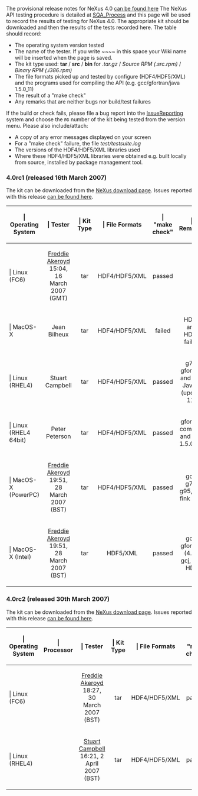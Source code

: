 The provisional release notes for NeXus 4.0 [[Nexus 4 Release Notes|can be found here]]
The NeXus API testing procedure is detailed at [[SQA_Process]] and this page will be used to record the results of testing for NeXus 4.0. The appropriate kit should be downloaded and then the results of the tests recorded here. The table should record:
* The operating system version tested
* The name of the tester. If you write <nowiki>~~~~</nowiki> in this space your Wiki name will be inserted when the page is saved.
* The kit type used: '''tar''' / '''src''' / '''bin'''   for   ''.tar.gz''  /  ''Source RPM (.src.rpm)''  /  ''Binary RPM (.i386.rpm)''
* The file formats picked up and tested by configure (HDF4/HDF5/XML) and the programs used for compiling the API (e.g. gcc/gfortran/java 1.5.0_11)
* The result of a "make check"
* Any remarks that are neither bugs nor build/test failures 

If the build or check fails, please file a bug report into the [[IssueReporting]] system and choose the '''rc''' number of the kit being tested from the version menu. Please also include/attach:
* A copy of any error messages displayed on your screen
* For a "make check" failure, the file ''test/testsuite.log''
* The versions of the HDF4/HDF5/XML libraries used
* Where these HDF4/HDF5/XML libraries were obtained e.g. built locally from source, installed by <whatever> package management tool. 

=== 4.0rc1 (released 16th March 2007) ===

The kit can be downloaded from the [http://download.nexusformat.org/kits NeXus download page]. Issues reported with this release [http://trac.nexusformat.org/code/query?status=new&status=assigned&status=reopened&status=closed&version=4.0rc1&order=priority can be found here].

{| {{Tablestyle}}
|-
! {{Headcellstyle}} | Operating System
! {{Headcellstyle}} | Tester
! {{Headcellstyle}} | Kit Type
! {{Headcellstyle}} | File Formats
! {{Headcellstyle}} | "make check"
! {{Headcellstyle}} | Remarks
|-
! {{Headcellstyle}} | Linux (FC6)
| align="center" | [[User:Freddie Akeroyd|Freddie Akeroyd]] 15:04, 16 March 2007 (GMT)
| align="center" | tar
| align="center" | HDF4/HDF5/XML 
| align="center" | passed
| align="center" | &nbsp;
|-
! {{Headcellstyle}} | MacOS-X 
| align="center" | Jean Bilheux 
| align="center" | tar 
| align="center" | HDF4/HDF5/XML
| align="center" | failed
| align="center" | HDF4 and HDF5 failed
|-
! {{Headcellstyle}} | Linux (RHEL4) 
| align="center" | Stuart Campbell
| align="center" | tar 
| align="center" | HDF4/HDF5/XML
| align="center" | passed
| align="center" | g77, gfortran and Sun Java 5 (update 11)
|-
! {{Headcellstyle}} | Linux (RHEL4 64bit)
| align="center" | Peter Peterson
| align="center" | tar 
| align="center" | HDF4/HDF5/XML
| align="center" | passed
| align="center" | gfortran compiler and java 1.5.0_11
|-
! {{Headcellstyle}} | MacOS-X (PowerPC) 
| align="center" | [[User:Freddie Akeroyd|Freddie Akeroyd]] 19:51, 28 March 2007 (BST)
| align="center" | tar 
| align="center" | HDF4/HDF5/XML
| align="center" | passed
| align="center" | gcc, g77, g95, gcj, fink HDF
|-
! {{Headcellstyle}} | MacOS-X (Intel)
| align="center" | [[User:Freddie Akeroyd|Freddie Akeroyd]] 19:51, 28 March 2007 (BST)
| align="center" | tar 
| align="center" | HDF5/XML
| align="center" | passed
| align="center" | gcc, gfortran (4.2), gcj, fink HDF
|}

=== 4.0rc2 (released 30th March 2007) ===

The kit can be downloaded from the [http://download.nexusformat.org/kits NeXus download page]. Issues reported with this release [http://trac.nexusformat.org/code/query?status=new&status=assigned&status=reopened&status=closed&version=4.0rc2&order=priority can be found here].

{| {{Tablestyle}}
|-
! {{Headcellstyle}} | Operating System
! {{Headcellstyle}} | Processor
! {{Headcellstyle}} | Tester
! {{Headcellstyle}} | Kit Type
! {{Headcellstyle}} | File Formats
! {{Headcellstyle}} | "make check"
! {{Headcellstyle}} | Remarks
|-
! {{Headcellstyle}} | Linux (FC6)
| align="center" | &nbsp;
| align="center" | [[User:Freddie Akeroyd|Freddie Akeroyd]] 18:27, 30 March 2007 (BST)
| align="center" | tar
| align="center" | HDF4/HDF5/XML 
| align="center" | passed
| align="center" | gcc/g95/gcj/python
|-
! {{Headcellstyle}} | Linux (RHEL4)
| align="center" | &nbsp;
| align="center" | [[User:Stuart Campbell|Stuart Campbell]] 16:21, 2 April 2007 (BST)
| align="center" | tar
| align="center" | HDF4/HDF5/XML 
| align="center" | passed
| align="center" | gcc/gfortran/java 1.5.0_11
|}